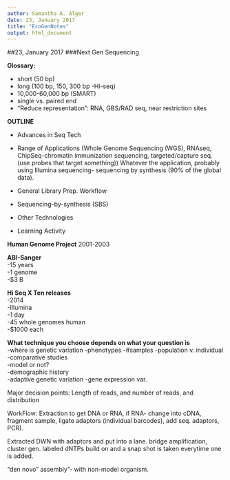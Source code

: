 ```yaml
---
author: Samantha A. Alger
date: 23, January 2017
title: "EcoGenNotes"
output: html_document
---
```



##23, January 2017
###Next Gen Sequencing 

**Glossary:** 
  
* short (50 bp)
* long (100 bp, 150, 300 bp -Hi-seq)
* 10,000-60,000 bp (SMART)
* single vs. paired end
* "Reduce representation": RNA, GBS/RAD seq, near restriction sites

**OUTLINE**
    
* Advances in Seq Tech
* Range of Applications (Whole Genome Sequencing (WGS), RNAseq, ChipSeq-chromatin immunization sequencing, targeted/capture seq. (use probes that target something)) Whatever the application, probably using Illumina sequencing- sequencing by synthesis (90% of the global data).

* General Library Prep. Workflow
* Sequencing-by-synthesis (SBS)
* Other Technologies
* Learning Activity

**Human Genome Project**
2001-2003

**ABI-Sanger**       
-15 years     
-1 genome   
-$3 B     


**Hi Seq X Ten releases**      
-2014      
-Illumina      
-1 day  
-45 whole genomes human   
-$1000 each   

**What technique you choose depends on what your question is**  
-where is genetic variation 
-phenotypes 
-#samples 
-population v. individual 
-comparative studies  
-model or not?  
-demographic history  
-adaptive genetic variation 
-gene expression var. 

Major decision points: Length of reads, and number of reads, and distribution

WorkFlow: Extraction to get DNA or RNA, if RNA- change into cDNA, fragment sample, ligate adaptors (individual barcodes), add seq. adaptors, PCR).

Extracted DWN with adaptors and put into a lane. bridge amplification, cluster gen. labeled dNTPs build on and a snap shot is taken everytime one is added. 

"den novo" assembly"- with non-model organism.
